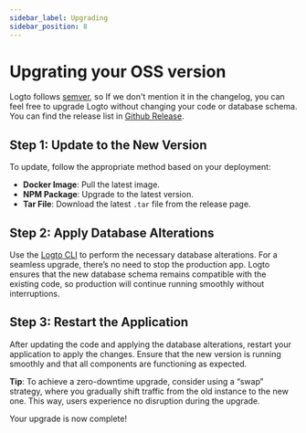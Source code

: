 ```yaml
---
sidebar_label: Upgrading
sidebar_position: 8
---
```


# Upgrating your OSS version

Logto follows [semver](https://semver.org/), so If we don't mention it in the changelog, you can feel free to upgrade Logto without changing your code or database schema. You can find the release list in [Github Release](https://github.com/logto-io/logto/releases).

## Step 1: Update to the New Version

To update, follow the appropriate method based on your deployment:

- **Docker Image**: Pull the latest image.
- **NPM Package**: Upgrade to the latest version.
- **Tar File**: Download the latest `.tar` file from the release page.

## Step 2: Apply Database Alterations

Use the [Logto CLI](/logto-oss/using-cli/database-alteration/) to perform the necessary database alterations. For a seamless upgrade, there’s no need to stop the production app. Logto ensures that the new database schema remains compatible with the existing code, so production will continue running smoothly without interruptions.

## Step 3: Restart the Application

After updating the code and applying the database alterations, restart your application to apply the changes. Ensure that the new version is running smoothly and that all components are functioning as expected.

**Tip**: To achieve a zero-downtime upgrade, consider using a “swap” strategy, where you gradually shift traffic from the old instance to the new one. This way, users experience no disruption during the upgrade.

Your upgrade is now complete!
